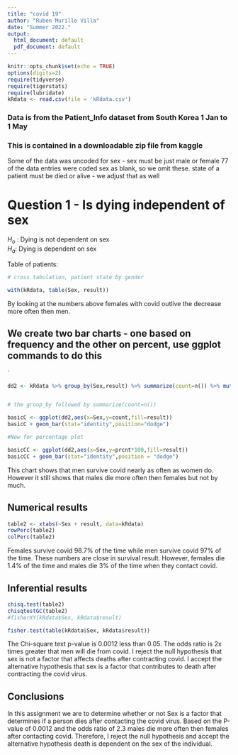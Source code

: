 ```yaml
---
title: "covid 19"
author: "Ruben Murillo Villa"
date: "Summer 2022."
output:
  html_document: default
  pdf_document: default
---
```


```r
knitr::opts_chunk$set(echo = TRUE)
options(digits=2)
require(tidyverse)
require(tigerstats)
require(lubridate)
kRdata <- read.csv(file = 'kRdata.csv')
```
### Data is from the Patient_Info dataset from South Korea 1 Jan to 1 May 
### This is contained in a downloadable zip file from kaggle

Some of the data was uncoded for sex - sex must be just male or female
77 of the data entries were coded sex  as blank, so we omit these.
state of a patient must be died or alive - we adjust that as well   
  
# Question 1 - Is dying independent of sex

$H_o$ : Dying is not dependent on sex   
$H_a$: Dying is dependent on sex


Table of patients:
```r

# cross tabulation, patient state by gender

with(kRdata, table(Sex, result))

```
By looking at the numbers above females with covid outlive the decrease more often then men. 

## We create two bar charts - one based on frequency and the other on percent, use ggplot commands to do this

`

```r
dd2 <- kRdata %>% group_by(Sex,result) %>% summarize(count=n()) %>% mutate(prcnt=count/sum(count))


# the group_by followed by summarize(count=n())

basicC <- ggplot(dd2,aes(x=Sex,y=count,fill=result))
basicC + geom_bar(stat="identity",position="dodge")

#Now for percentage plot

basicCC <- ggplot(dd2,aes(x=Sex,y=prcnt*100,fill=result)) 
basicCC + geom_bar(stat="identity",position = "dodge")
```  

This chart shows that men survive covid nearly as often as women do. However it still shows that males die more often then females but not by much. 




  
## Numerical results

```r
table2 <- xtabs(~Sex + result, data=kRdata)
rowPerc(table2)
colPerc(table2)
```
Females survive covid 98.7% of the time while men survive covid 97% of the time. These numbers are close in survival result. However, females die 1.4% of the time and males die 3% of the time when they contact covid.

## Inferential results 

```r
chisq.test(table2)
chisqtestGC(table2)
#fisherXY(kRdata$Sex, kRdata$result)
```

```r
fisher.test(table(kRdata$Sex, kRdata$result))
```

The Chi-square text p-value is 0.0012 less than 0.05. The odds ratio is 2x times greater that men will die from covid. I reject the null hypothesis that sex is not a factor that affects deaths after contracting covid. I accept the alternative hypothesis that sex is a factor that contributes to death after contracting the covid virus.


## Conclusions

In this assignment we are to determine whether or not Sex is a factor that determines if a person dies after contacting the covid virus. Based on the P-value of 0.0012 and the odds ratio of 2.3 males die more often then females after contacting covid. Therefore, I reject the null hypothesis and accept the alternative hypothesis death is dependent on the sex of the individual. 

